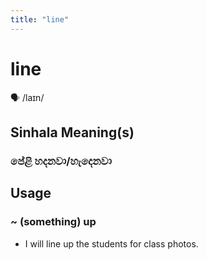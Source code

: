 ```yaml
---
title: "line"
---
```


# line

🗣️ /laɪn/

## Sinhala Meaning(s)

### පේළි හදනවා/හැදෙනවා

## Usage

### ~ (something) up

- I will line up the students for class photos. 


